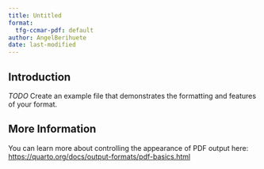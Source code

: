 ```yaml
---
title: Untitled
format:
  tfg-ccmar-pdf: default
author: AngelBerihuete
date: last-modified
---
```


## Introduction

*TODO* Create an example file that demonstrates the formatting and features of your format.

## More Information

You can learn more about controlling the appearance of PDF output here: <https://quarto.org/docs/output-formats/pdf-basics.html>

